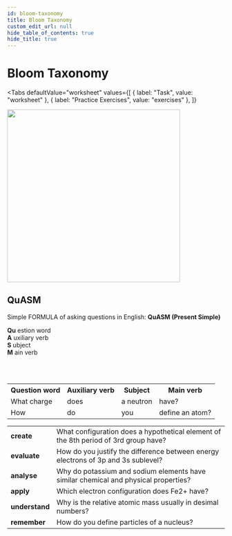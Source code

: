 ```yaml
---
id: bloom-taxonomy
title: Bloom Taxonomy
custom_edit_url: null
hide_table_of_contents: true
hide_title: true
---
```



<Theme atomicStructure />

# Bloom Taxonomy

<Tabs
  defaultValue="worksheet"
  values={[
    { label: "Task", value: "worksheet" },
    { label: "Practice Exercises", value: "exercises" },
  ]}
>

<TabItem value="worksheet">

<img src={bloom} width="400" />

## QuASM

Simple FORMULA of asking questions in English: <strong class="QUASM">QuASM (Present Simple)</strong> <br />

<strong class="QUASM">Qu</strong> estion word <br />
<strong class="QUASM">A</strong> uxiliary verb <br />
<strong class="QUASM">S</strong> ubject <br />
<strong class="QUASM">M</strong> ain verb

<br />
<br />

<table>
  <tr>
    <th>
      <strong class="QUASM">Qu</strong>estion word
    </th>
    <th>
      <strong class="QUASM">A</strong>uxiliary verb
    </th>
    <th>
      <strong class="QUASM">S</strong>ubject
    </th>
    <th>
      <strong class="QUASM">M</strong>ain verb
    </th>
  </tr>
  <tr>
    <td>What charge</td>
    <td>does</td>
    <td>a neutron</td>
    <td>have?</td>
  </tr>
  <tr>
    <td>How </td>
    <td>do</td>
    <td>you</td>
    <td>define an atom?</td>
  </tr>
</table>

<table>
  <tr>
    <td>
      <strong>create</strong>
    </td>
    <td>
      What configuration does a hypothetical element of the 8th period of 3rd
      group have?
    </td>
  </tr>
  <tr>
    <td>
      <strong>evaluate</strong>
    </td>
    <td>
      How do you justify the difference between energy electrons of 3p and 3s
      sublevel?
    </td>
  </tr>
  <tr>
    <td>
      <strong>analyse</strong>
    </td>
    <td>
      Why do potassium and sodium elements have similar chemical and physical
      properties?
    </td>
  </tr>
  <tr>
    <td>
      <strong>apply</strong>
    </td>
    <td>Which electron configuration does Fe2+ have?</td>
  </tr>
  <tr>
    <td>
      <strong>understand</strong>
    </td>
    <td>Why is the relative atomic mass usually in desimal numbers?</td>
  </tr>
  <tr>
    <td>
      <strong>remember</strong>
    </td>
    <td>How do you define particles of a nucleus?</td>
  </tr>
</table>

</TabItem>

<TabItem value="exercises">
  <Frame src="https://learningapps.org/watch?v=pkts2adtn21" height="480px" />
</TabItem>

</Tabs>
